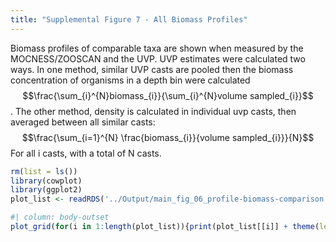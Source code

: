 ```yaml
---
title: "Supplemental Figure 7 - All Biomass Profiles"
---
```


Biomass profiles of comparable taxa are shown when measured by the MOCNESS/ZOOSCAN and the UVP. 
UVP estimates were calculated two ways. In one method, similar UVP casts are pooled then the biomass concentration of organisms in a depth bin were calculated $$\frac{\sum_{i}^{N}biomass_{i}}{\sum_{i}^{N}volume sampled_{i}}$$. The other method, density is calculated in individual uvp casts, then averaged between all similar casts: $$\frac{\sum_{i=1}^{N} \frac{biomass_{i}}{volume sampled_{i}}}{N}$$ For all i casts, with a total of N casts.


```r
rm(list = ls())
library(cowplot)
library(ggplot2)
plot_list <- readRDS('../Output/main_fig_06_profile-biomass-comparison.rds')
```


```r
#| column: body-outset
plot_grid(for(i in 1:length(plot_list)){print(plot_list[[i]] + theme(legend.position = 'bottom'))}, ncol = 3)
```
